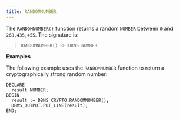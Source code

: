```yaml
---
title: RANDOMNUMBER
---
```


The `RANDOMNUMBER()` function returns a random `NUMBER` between `0` and
`268,435,455`. The signature is:

> `RANDOMNUMBER() RETURNS NUMBER`

**Examples**

The following example uses the `RANDOMNUMBER` function to return a
cryptographically strong random number:

``` text
DECLARE
  result NUMBER;
BEGIN
  result := DBMS_CRYPTO.RANDOMNUMBER();
  DBMS_OUTPUT.PUT_LINE(result);
END;
```
